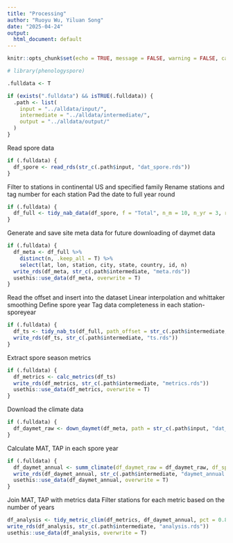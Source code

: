 ```yaml
---
title: "Processing"
author: "Ruoyu Wu, Yiluan Song"
date: "2025-04-24"
output:
  html_document: default
---
```


```r
knitr::opts_chunk$set(echo = TRUE, message = FALSE, warning = FALSE, cache = FALSE)

# library(phenologyspore)

.fulldata <- T

if (exists(".fulldata") && isTRUE(.fulldata)) {
  .path <- list(
    input = "../alldata/input/",
    intermediate = "../alldata/intermediate/",
    output = "../alldata/output/"
  )
}
```

Read spore data
```r
if (.fulldata) {
  df_spore <- read_rds(str_c(.path$input, "dat_spore.rds"))
}
```

Filter to stations in continental US and specified family
Rename stations and tag number for each station
Pad the date to full year round
```r
if (.fulldata) {
  df_full <- tidy_nab_data(df_spore, f = "Total", n_m = 10, n_yr = 3, rename = T, pad = T)
}
```

Generate and save site meta data for future downloading of daymet data
```r
if (.fulldata) {
  df_meta <- df_full %>%
    distinct(n, .keep_all = T) %>%
    select(lat, lon, station, city, state, country, id, n)
  write_rds(df_meta, str_c(.path$intermediate, "meta.rds"))
  usethis::use_data(df_meta, overwrite = T)
}
```

Read the offset and insert into the dataset
Linear interpolation and whittaker smoothing
Define spore year
Tag data completeness in each station-sporeyear

```r
if (.fulldata) {
  df_ts <- tidy_nab_ts(df_full, path_offset = str_c(.path$intermediate, "fill_smooth_offset.rds"))
  write_rds(df_ts, str_c(.path$intermediate, "ts.rds"))
}
```

Extract spore season metrics
```r
if (.fulldata) {
  df_metrics <- calc_metrics(df_ts)
  write_rds(df_metrics, str_c(.path$intermediate, "metrics.rds"))
  usethis::use_data(df_metrics, overwrite = T)
}
```

Download the climate data
```r
if (.fulldata) {
  df_daymet_raw <- down_daymet(df_meta, path = str_c(.path$input, "dat_daymet_raw.rds"))
}
```

Calculate MAT, TAP in each spore year
```r
if (.fulldata) {
  df_daymet_annual <- summ_climate(df_daymet_raw = df_daymet_raw, df_spore = df_ts)
  write_rds(df_daymet_annual, str_c(.path$intermediate, "daymet_annual.rds"))
  usethis::use_data(df_daymet_annual, overwrite = T)
}
```

Join MAT, TAP with metrics data
Filter stations for each metric based on the number of years
```r
df_analysis <- tidy_metric_clim(df_metrics, df_daymet_annual, pct = 0.8)
write_rds(df_analysis, str_c(.path$intermediate, "analysis.rds"))
usethis::use_data(df_analysis, overwrite = T)
```
